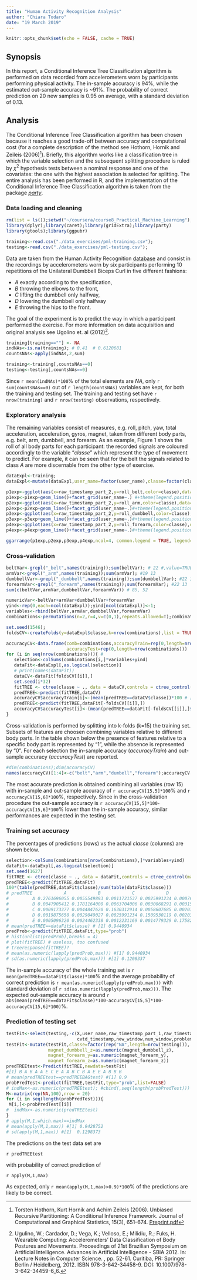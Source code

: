 ```yaml
---
title: "Human Activity Recognition Analysis"
author: "Chiara Todaro"
date: "19 March 2019"
---
```

<!-- knit: (function(input_file, encoding) { -->
<!--   out_dir <- 'docs'; -->
<!--   rmarkdown::render(input_file, -->
<!--  encoding=encoding, -->
<!--  output_file=file.path(dirname(input_file), out_dir, 'index.html'))}) -->

```r
knitr::opts_chunk$set(echo = FALSE, cache = TRUE)
```
<!-- You may use any of the other variables to predict with. You should create a report describing how you built your model, how you used cross validation, what you think the expected out of sample error is, and why you made the choices you did. You will also use your prediction model to predict 20 different test cases. -->

## Synopsis
In this report, a Conditional Inference Tree Classification algorithm is performed 
on data recorded from accelerometers worn by participants performing physical activity. 
The in-sample accuracy is 94%, while the estimated out-sample accuracy is ~91%. 
The probability of correct prediction on 20 new samples is 0.95 
on average, with a standard deviation of 0.13. 

## Analysis
The Conditional Inference Tree Classification algorithm has been chosen because 
it reaches a good trade-off between accuracy and computational cost (for a complete 
description of the method see Hothorn, Hornik and Zeileis (2006)[^1]). 
Briefly, this algorithm works like a classification tree in which the variable selection 
and the subsequent splitting procedure is ruled by $\chi^2$ hypothesis tests between 
a nominal response and one of the covariates: the one with the highest association 
is selected for splitting.
The entire analysis has been performed in R, and the implementation of the Conditional 
Inference Tree Classification algorithm is taken from the package [*party*](https://cran.r-project.org/web/packages/party/party.pdf).

[^1]: Torsten Hothorn, Kurt Hornik and Achim Zeileis (2006). Unbiased Recursive Partitioning: 
A Conditional Inference Framework. Journal of Computational and Graphical Statistics, 15(3), 651–674. 
[Preprint.pdf](http://statmath.wu-wien.ac.at/~zeileis/papers/Hothorn+Hornik+Zeileis-2006.pdf)

### Data loading and cleaning
```r
rm(list = ls());setwd("~/coursera/course8_Practical_Machine_Learning");
library(dplyr);library(caret);library(gridExtra);library(party)
library(gtools);library(ggpubr)

training<-read.csv("./data_exercises/pml-training.csv");
testing<-read.csv("./data_exercises/pml-testing.csv");
```

Data are taken from the Human Activity Recognition [database](http://groupware.les.inf.puc-rio.br/har) 
and consist in the recordings by accelerometers worn by six participants 
performing 10 repetitions of the Unilateral Dumbbell Biceps Curl in five different fashions: 

 * *A* exactly according to the specification, 
 * *B* throwing the elbows to the front, 
 * *C* lifting the dumbbell only halfway, 
 * *D* lowering the dumbbell only halfway
 * *E* throwing the hips to the front.

The goal of the experiment is to predict the way in which a participant performed the exercise. 
For more information on data acquisition and original analysis see Ugolino et. al (2012)[^2].

[^2]:Ugulino, W.; Cardador, D.; Vega, K.; Velloso, E.; Milidiu, R.; Fuks, H. 
Wearable Computing: Accelerometers' Data Classification of Body Postures and Movements. 
Proceedings of 21st Brazilian Symposium on Artificial Intelligence. 
Advances in Artificial Intelligence - SBIA 2012. In: Lecture Notes in Computer Science. , 
pp. 52-61. Curitiba, PR: Springer Berlin / Heidelberg, 2012. ISBN 978-3-642-34458-9. DOI: 10.1007/978-3-642-34459-6_6. 

```r
training[training==""] <- NA
indNAs<-is.na(training); # 0.41  # 0.6120681
countsNAs<-apply(indNAs,2,sum)

training<-training[,countsNAs==0]
testing<-testing[,countsNAs==0]
```

Since `r mean(indNAs)*100`% of the total elements are *NA*, only `r sum(countsNAs==0)` out of 
`r length(countsNAs)` variables are kept, for both the training and testing set.
The training and testing set have `r nrow(training)` and `r nrow(testing)` observations, respectively.

### Exploratory analysis
The remaining variables consist of measures, e.g. roll, pitch, yaw, total acceleration, 
acceleration, gyros, magnet, taken from different body parts, e.g. belt, arm, dumbbell, and forearm. 
As an example, Figure 1 shows the roll of all body parts for each participant: 
the recorded signals are coloured accordingly to the variable "*classe*" which 
represent the type of movement to predict. 
For example, it can be seen that for the belt the signals related to class *A* 
are more discernable from the other type of exercise.

```r
dataExpl<-training;
dataExpl<-mutate(dataExpl,user_name=factor(user_name),classe=factor(classe))

p1exp<-ggplot(aes(x=raw_timestamp_part_2,y=roll_belt,color=classe),data=dataExpl)
p1exp<-p1exp+geom_line()+facet_grid(user_name~.) #+theme(legend.position = "none") 
p2exp<-ggplot(aes(x=raw_timestamp_part_2,y=roll_arm,color=classe),data=dataExpl)
p2exp<-p2exp+geom_line()+facet_grid(user_name~.)#+theme(legend.position = "none") 
p3exp<-ggplot(aes(x=raw_timestamp_part_2,y=roll_dumbbell,color=classe),data=dataExpl)
p3exp<-p3exp+geom_line()+facet_grid(user_name~.)#+theme(legend.position = "none") 
p4exp<-ggplot(aes(x=raw_timestamp_part_2,y=roll_forearm,color=classe),data=dataExpl)
p4exp<-p4exp+geom_line()+facet_grid(user_name~.)#+theme(legend.position = c(1.0,0.5))

ggarrange(p1exp,p2exp,p3exp,p4exp,ncol=4, common.legend = TRUE, legend="bottom") #
```

### Cross-validation
```r
beltVar<-grepl("_belt",names(training));sum(beltVar); # 22 #,value=TRUE 13
armVar<-grepl("_arm",names(training));sum(armVar); #19 13
dumbbellVar<-grepl("_dumbbell",names(training));sum(dumbbellVar); #22 13
forearmVar<-grepl("_forearm",names(training));sum(forearmVar); #22 13
sum(c(beltVar,armVar,dumbbellVar,forearmVar)) # 85, 52

numericVar<-beltVar+armVar+dumbbellVar+forearmVar
yind<-rep(0,each=ncol(dataExpl));yind[ncol(dataExpl)]<-1;
variables<-rbind(beltVar,armVar,dumbbellVar,forearmVar)
combinations<-permutations(n=2,r=4,v=c(0,1),repeats.allowed=T);combinations<-combinations[-1,]

set.seed(1546);
foldsCV<-createFolds(y=dataExpl$classe,k=nrow(combinations),list = TRUE,returnTrain = TRUE)

accuracyCV<-data.frame(comb=combinations,accuracyTrain=rep(0,length=nrow(combinations)),
                       accuracyTest=rep(0,length=nrow(combinations)))
for (i in seq(nrow(combinations))){ #
   selection<-colSums(combinations[i,]*variables+yind)
   dataFit<-dataExpl[,as.logical(selection)]
   # print(names(dataFit))
   dataCV<-dataFit[foldsCV[[i]],]
   set.seed(i*32)
   fitTREE <- ctree(classe ~ ., data = dataCV,controls = ctree_control(maxsurrogate = 3))
   predTREE<-predict(fitTREE,dataCV)
   accuracyCV$accuracyTrain[i]<-(mean(predTREE==dataCV$classe))*100 # [1] 0.9505147
   predTREE<-predict(fitTREE,dataFit[-foldsCV[[i]],])
   accuracyCV$accuracyTest[i]<-(mean(predTREE==dataFit[-foldsCV[[i]],]$classe))*100 # [1] 0.9505147
}
```

Cross-validation is performed by splitting into k-folds (k=15) the training set. 
Subsets of features are choosen combining variables relative to different body parts.
In the table shown below the presence of features relative to a specific body part is 
represented by "1", while the absence is represented by "0". For each selection the 
in-sample accuracy (*accuracyTrain*) and out-sample accuracy (*accuracyTest*) are 
reported.

```r
#dim(combinations);dim(accuracyCV)
names(accuracyCV)[1:4]<-c("belt","arm","dumbell","forearm");accuracyCV
```

The most accurate prediction is obtained combining all variables (row 15) with in-sample and 
out-sample accuracy of `r accuracyCV[15,5]*100`% and `r accuracyCV[15,6]*100`%, respectively.
Since in the cross-validation procedure the out-sample accuracy is 
`r accuracyCV[15,5]*100-accuracyCV[15,6]*100`% lower than the in-sample accuracy, similar 
performances are expected in the testing set.

### Training set accuracy
The percentages of predictions (rows) vs the actual *classe* (columns) are shown below.

```r
selection<-colSums(combinations[nrow(combinations),]*variables+yind)
dataFit<-dataExpl[,as.logical(selection)]
set.seed(1627)
fitTREE <- ctree(classe ~ ., data = dataFit,controls = ctree_control(maxsurrogate = 3))
predTREE<-predict(fitTREE,dataFit)
100*(table(predTREE,dataFit$classe)/sum(table(dataFit$classe)))
# predTREE            A            B            C            D            E
#         A 0.2761696055 0.0055549893 0.0011721537 0.0025991234 0.0007644481
#         B 0.0047905412 0.1781164000 0.0063704006 0.0030068291 0.0031597187
#         C 0.0009173377 0.0044847620 0.1630312914 0.0058607685 0.0020385282
#         D 0.0019875650 0.0029049027 0.0025991234 0.1509530119 0.0020385282
#         E 0.0005096320 0.0024462338 0.0012231169 0.0014779329 0.1758230558
# mean(predTREE==dataFit$classe) # [1] 0.9440934
predProb<-predict(fitTREE,dataFit,type="prob")
# hist(unlist(predProb),breaks = 4)
# plot(fitTREE) # useless, too confused
# treeresponse(fitTREE)?
# mean(as.numeric(lapply(predProb,max))) #[1] 0.9440934
# sd(as.numeric(lapply(predProb,max))) #[1] 0.1208337

```

The in-sample accuracy of the whole training set is `r mean(predTREE==dataFit$classe)*100`% and 
the average probability of correct prediction is `r mean(as.numeric(lapply(predProb,max)))` with 
standard deviation of `r sd(as.numeric(lapply(predProb,max)))`.
The expected out-sample accuracy is around 
`r abs(mean(predTREE==dataFit$classe)*100-accuracyCV[15,5]*100-accuracyCV[15,6]*100)`%.

### Prediction of testing set
```r
testFit<-select(testing,-c(X,user_name,raw_timestamp_part_1,raw_timestamp_part_2,
                           cvtd_timestamp,new_window,num_window,problem_id))
testFit<-mutate(testFit,classe=factor(rep("NA",length=nrow(testing))),
                magnet_dumbbell_z=as.numeric(magnet_dumbbell_z),
                magnet_forearm_y=as.numeric(magnet_forearm_y),
                magnet_forearm_z=as.numeric(magnet_forearm_z))
predTREEtest<-Predict(fitTREE,newdata=testFit)
#[1] B A B A A E C E A A B C B A E E A B B B
# mean(predTREEtest==predTREEBAGtest) #[1] 0.9
probPredTest<-predict(fitTREE,testFit,type="prob",list=FALSE)
# indMax<-as.numeric(predTREEtest); #cbind(,seq(length(probPredTest)))
M<-matrix(rep(NA,100),nrow = 20)
for (i in seq(length(probPredTest))){
 M[i,]<-probPredTest[[i]]
#  indMax<-as.numeric(predTREEtest)
}
# apply(M,1,which.max)==indMax
# mean(apply(M,1,max)) #[1] 0.9428752
# sd(apply(M,1,max)) #[1]  0.1298373
```
The predictions on the test data set are 

`r predTREEtest` 

with probability of correct prediction of 

`r apply(M,1,max)`

As expected, only `r mean(apply(M,1,max)>0.9)*100`% of the predictions are 
likely to be correct.